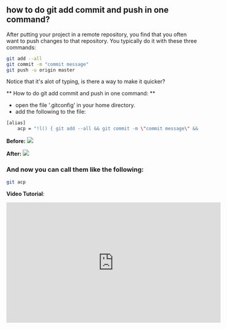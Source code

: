 
## how to do git add commit and push in one command?

After putting your project in a remote repository, you find that you often want to push changes to that repository.
You typically do it with these three commands:

```bash
git add --all
git commit -m "commit message"
git push -u origin master
```

Notice that it's alot of typing, is there a way to make it quicker?

** How to do git add commit and push in one command: **
- open the file '.gitconfig' in your home directory.
- add the following to the file:
```bash
[alias]
    acp = "!l() { git add --all && git commit -m \"commit message\" && git push -u origin master; }; l"

```


**Before:**
 <img src={before}/> 


**After:**
 <img src={after}/> 

 ### And now you can call them like the following:
 ```bash
 git acp
 ```

**Video Tutorial**:
<iframe width="560" height="315" src="https://www.youtube.com/embed/r-sGqQpUDlQ" frameborder="0" allow="accelerometer; autoplay; encrypted-media; gyroscope; picture-in-picture" allowfullscreen></iframe>